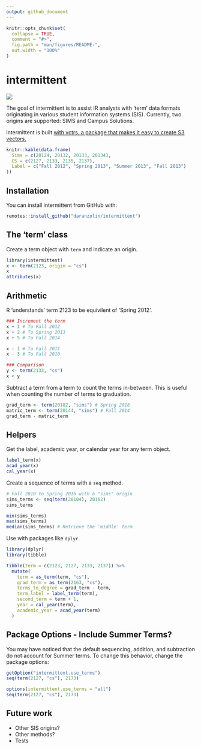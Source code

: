 ```yaml
---
output: github_document
---
```


<!-- README.md is generated from README.Rmd. Please edit that file -->

```r
knitr::opts_chunk$set(
  collapse = TRUE,
  comment = "#>",
  fig.path = "man/figures/README-",
  out.width = "100%"
)
```

# intermittent

<!-- badges: start -->
![](https://camo.githubusercontent.com/ea6e0ff99602c3563e3dd684abf60b30edceaeef/68747470733a2f2f696d672e736869656c64732e696f2f62616467652f6c6966656379636c652d6578706572696d656e74616c2d6f72616e67652e737667)
<!-- badges: end -->

The goal of intermittent is to assist IR analysts with 'term' data formats originating in various student information systems (SIS). Currently, two origins are supported: SIMS and Campus Solutions.

intermittent is built [with vctrs, a package that makes it easy to create S3 vectors.](https://github.com/r-lib/vctrs)

```r
knitr::kable(data.frame(
  Sims = c(20124, 20132, 20133, 20134),
  CS = c(2127, 2133, 2135, 2137),
  Label = c("Fall 2012", "Spring 2013", "Summer 2013", "Fall 2013")
))
```


## Installation

You can install intermittent from GitHub with:

``` r
remotes::install_github("daranzolin/intermittent")
```

## The 'term' class

Create a term object with `term` and indicate an origin.

```r
library(intermittent)
x <- term(2123, origin = "cs")
x
attributes(x)
```

## Arithmetic

R 'understands' term 2123 to be equivilent of 'Spring 2012'.

```r
### Increment the term
x + 1 # To Fall 2012
x + 2 # To Spring 2013
x + 5 # To Fall 2014

x - 1 # To Fall 2011
x - 3 # To Fall 2010

### Comparison
y <- term(2133, "cs")
x < y 
```


Subtract a term from a term to count the terms in-between. This is useful when counting the number of terms to graduation.

```r
grad_term <- term(20182, "sims") # Spring 2018
matric_term <- term(20144, "sims") # Fall 2014
grad_term - matric_term 
```

## Helpers

Get the label, academic year, or calendar year for any term object.

```r
label_term(x)
acad_year(x)
cal_year(x)
```

Create a sequence of terms with a `seq` method.

```r
# Fall 2010 to Spring 2016 with a "sims" origin
sims_terms <- seq(term(20104), 20162)
sims_terms

min(sims_terms)
max(sims_terms)
median(sims_terms) # Retrieve the 'middle' term
```

Use with packages like `dplyr`.

```r
library(dplyr)
library(tibble)

tibble(term = c(2123, 2127, 2133, 2137)) %>% 
  mutate(
    term = as_term(term, "cs"),
    grad_term = as_term(2163, "cs"),
    terms_to_degree = grad_term - term,
    term_label = label_term(term),
    second_term = term + 1,
    year = cal_year(term),
    academic_year = acad_year(term)
  )
```

## Package Options - Include Summer Terms?

You may have noticed that the default sequencing, addition, and subtraction do not account for Summer terms. To change this behavior, change the package options:

```r
getOption("intermittent.use_terms")
seq(term(2127, "cs"), 2173)

options(intermittent.use_terms = "all")
seq(term(2127, "cs"), 2173)
```

## Future work

* Other SIS origins?
* Other methods?
* Tests

